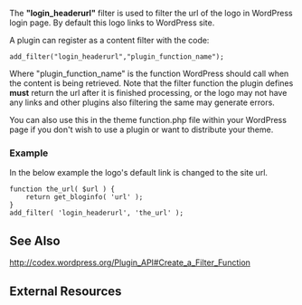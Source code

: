 {{Languages|
{{en|Plugin API/Filter Reference}}
}}
The <b>"login_headerurl"</b> filter is used to filter the url of the logo in WordPress login page. By default this logo links to WordPress site.

A plugin can register as a content filter with the code:

<code>add_filter("login_headerurl","plugin_function_name");</code>

Where "plugin_function_name" is the function WordPress should call when the content is being retrieved. Note that the filter function the plugin defines <b>must</b> return the url after it is finished processing, or the logo may not have any links and other plugins also filtering the same may generate errors.

You can also use this in the theme function.php file within your WordPress page if you don't wish to use a plugin or want to distribute your theme.

=== Example === 

In the below example the logo's default link is changed to the site url.

<pre>
function the_url( $url ) {
    return get_bloginfo( 'url' );
}
add_filter( 'login_headerurl', 'the_url' );
</pre>

== See Also ==
http://codex.wordpress.org/Plugin_API#Create_a_Filter_Function

== External Resources ==